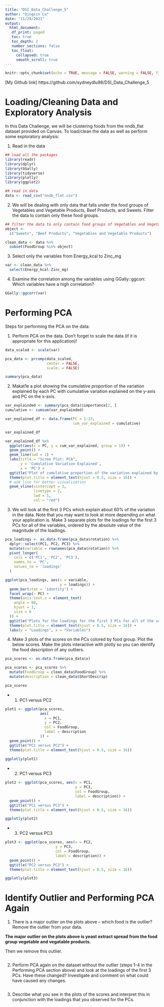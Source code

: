 ```yaml
---
title: "DSI_Data_Challenge_5"
author: "Dingxin Lu"
date: "11/29/2021"
output: 
  html_document:
   df_print: paged
   toc: true 
   toc_depth: 2  
   number_sections: false
   toc_float:
     collapsed: true
     smooth_scroll: true
---
```


```r
knitr::opts_chunk$set(echo = TRUE, message = FALSE, warning = FALSE, fig.align = "center")
```

[My Github link] https://github.com/sydneydlu98/DSI_Data_Challenge_5

# Loading/Cleaning Data and Exploratory Analysis

In this Data Challenge, we will be clustering foods from the nndb_flat dataset provided on Canvas. To load/clean the data as well as perform some exploratory analysis:

1. Read in the data

```r
## load all the packages
library(readr)
library(dplyr)
library(GGally)
library(tidyverse)
library(plotly)
library(ggplot2)

## read in data
data <- read_csv("nndb_flat.csv")
```

2. We will be dealing with only data that falls under the food groups of Vegetables and Vegetable Products, Beef Products, and Sweets. Filter the data to contain only these food groups.

```r
## filter the data to only contain food groups of Vegetables and Vegetable Products, Beef Products, and Sweets
object <-
  c("Sweets", "Beef Products", "Vegetables and Vegetable Products")

clean_data <- data %>%
  subset(FoodGroup %in% object)
```

3. Select only the variables from Energy_kcal to Zinc_mg

```r
var <- clean_data %>%
  select(Energy_kcal:Zinc_mg)
```

4. Examine the correlation among the variables using GGally::ggcorr. Which variables have a high correlation?

```r
GGally::ggcorr(var)
```


# Performing PCA

Steps for performing the PCA on the data:

1. Perform PCA on the data. Don’t forget to scale the data (if it is appropriate for this application)!
```r
data_scaled <- scale(var)

pca_data <- prcomp(data_scaled, 
                   center = FALSE, 
                   scale. = FALSE)

summary(pca_data)
```

2. Makat1e a plot showing the cumulative proportion of the variation explained by each PC with cumulative variation explained on the y-axis and PC on the x-axis.

```r
var_explainded <- summary(pca_data)$importance[2, ]
cumulative <- cumsum(var_explainded)

var_explained_df <- data.frame(PC = 1:23,
                               cum_var_explained = cumulative)

var_explained_df

var_explained_df %>%
  ggplot(aes(x = PC, y = cum_var_explained, group = 1)) +
  geom_point() +
  geom_line(lwd = 1) +
  labs(title = "Scree Plot: PCA",
       y = 'Cumulative Variation Explained',
       x = 'PC') +
  ggtitle("Plot of cumulative proportion of the variation explained by each PC") +
  theme(plot.title = element_text(hjust = 0.5, size = 16)) +
  # add line for better visualization
  geom_vline(xintercept = 3,
             linetype = 2,
             lwd = 1,
             col = "red") 
```

3. We will look at the first 3 PCs which explain about 60% of the variation in the data. Note that you may want to look at more depending on what your application is. Make 3 separate plots for the loadings for the first 3 PCs for all of the variables, ordered by the absolute value of the magnitude of the loadings.

```r
pca_loadings <- as.data.frame(pca_data$rotation) %>%
  dplyr::select(PC1, PC2, PC3) %>%
  mutate(variable = rownames(pca_data$rotation)) %>%
  pivot_longer(
    cols = c('PC1', 'PC2', 'PC3'),
    names_to = 'PC',
    values_to = 'loadings'
  )

ggplot(pca_loadings, aes(x = variable,
                         y = loadings)) +
  geom_bar(stat = 'identity') +
  facet_wrap(~ PC) +
  theme(axis.text.x = element_text(
    angle = 60,
    hjust = 1,
    size = 6
  )) +
  ggtitle("Plots for the loadings for the first 3 PCs for all of the variables") +
  theme(plot.title = element_text(hjust = 0.5, size = 16)) +
  labs(y = "Loadings", x = "Variables")
```

4. Make 3 plots of the scores on the PCs colored by food group. Plot the below scores. Make the plots interactive with plotly so you can identify the food description of any outliers.

```r
pca_scores <- as.data.frame(pca_data$x)

pca_scores <- pca_scores %>%
  mutate(FoodGroup = clean_data$FoodGroup) %>%
  mutate(description = clean_data$ShortDescrip)

pca_scores
```

* 1. PC1 versus PC2

```r
plot1 <- ggplot(pca_scores,
                aes(
                  x = PC1,
                  y = PC2,
                  col = FoodGroup,
                  label = description
                )) +
  geom_point() +
  ggtitle("PC1 versus PC2") +
  theme(plot.title = element_text(hjust = 0.5, size = 16))
  
ggplotly(plot1)
```

* 2. PC1 versus PC3

```r
plot2 <- ggplot(pca_scores, aes(x = PC1,
                                y = PC3,
                                col = FoodGroup,
                                label = description)) +
  geom_point() +
  ggtitle("PC1 versus PC3") +
  theme(plot.title = element_text(hjust = 0.5, size = 16))

ggplotly(plot2)
```

* 3. PC2 versus PC3

```r
plot3 <- ggplot(pca_scores, aes(x = PC2, 
                       y = PC3, 
                       col = FoodGroup,
                       label = description)) +
  geom_point() +
  ggtitle("PC2 versus PC3") +
  theme(plot.title = element_text(hjust = 0.5, size = 16))

ggplotly(plot3)
```

# Identify Outlier and Performing PCA Again

1. There is a major outlier on the plots above – which food is the outlier? Remove the outlier from your data.

**The major outlier on the plots above is yeast extract spread from the food group vegetable and vegatable products.**

Then we remove this outlier.

```r

```

2. Perform PCA again on the dataset without the outlier (steps 1-4 in the Performing PCA section above) and look at the loadings of the first 3 PCs. Have these changed? Investigate and comment on what could have caused any changes.

```r

```

3. Describe what you see in the plots of the scores and interpret this in conjunction with the loadings that you observed for the PCs.

```r

```

